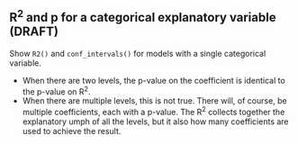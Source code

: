 <!-- Topic29-02 -->
::: {.callout-note collapse="true" #enr-29-02}
## R^2^ and p for a categorical explanatory variable (DRAFT)

Show `R2()` and `conf_intervals()` for models with a single categorical variable.

- When there are two levels, the p-value on the coefficient is identical to the p-value on R^2^.
- When there are multiple levels, this is not true. There will, of course, be multiple coefficients, each with a p-value. The R^2^ collects together the explanatory umph of all the levels, but it also how many coefficients are used to achieve the result.
:::
